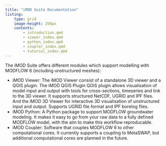 ```yaml
---
title: "iMOD Suite Documentation"
listing:
    type: grid
    image-height: 250px
    contents:
        - introduction.qmd
        - viewer_index.qmd
        - python_index.qmd
        - coupler_index.qmd
        - tutorial_index.qmd
---
```


The iMOD Suite offers different modules which support modelling with
MODFLOW 6 (including unstructured meshes):

-   iMOD Viewer: The iMOD Viewer consist of a standalone 3D viewer and a
    QGIS plugin. The iMOD QGIS Plugin QGIS plugin allows visualisation
    of model input and output with tools for cross-sections, timeseries
    and link to the 3D viewer. It supports structured NetCDF, UGRID and
    IPF files. And the iMOD 3D Viewer for interactive 3D visualisation
    of unstructured input and output. Supports UGRID file format and IPF
    borelog files.
-   iMOD Python: A Python package to support MODFLOW groundwater
    modeling. It makes it easy to go from your raw data to a fully
    defined MODFLOW model, with the aim to make this workflow
    reproducable.
-   iMOD Coupler: Software that couples MODFLOW 6 to other computational
    cores. It currently supports a coupling to MetaSWAP, but additional
    computational cores are planned in the future.
